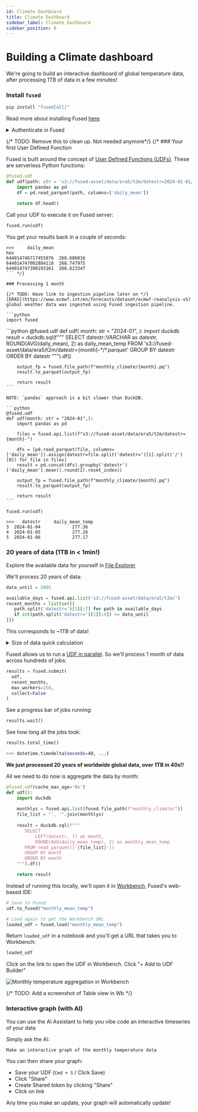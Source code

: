 ```yaml
---
id: Climate Dashboard
title: Climate Dashboard
sidebar_label: Climate Dashboard
sidebar_position: 0
---
```



# Building a Climate dashboard

We're going to build an interactive dashboard of global temperature data, after processing 1TB of data in a few minutes!

### Install `fused`

```python
pip install "fused[all]"
```

Read more about installing Fused [here](/python-sdk/#python-install).

<details>
<summary>Authenticate in Fused</summary>

In a notebook:

```python
from fused.api import NotebookCredentials

credentials = NotebookCredentials()
print(credentials.url)
```

Follow the link to authenticate.

Read more about [authenticating in Fused](/python-sdk/authentication/).

</details>

{/* TODO:  Remove this to clean up. Not needed anymore*/}
{/* ### Your first User Defined Function

Fused is built around the concept of [User Defined Functions (UDFs)](/core-concepts/why/). These are serverless Python functions:

```python
@fused.udf
def udf(path: str = 's3://fused-asset/data/era5/t2m/datestr=2024-01-01/0.parquet'):
    import pandas as pd
    df = pd.read_parquet(path, columns=['daily_mean'])

    return df.head()
```

Call your UDF to execute it on Fused server:

```python
fused.run(udf)
```

You get your results back in a couple of seconds:

```shell
>>> 	daily_mean
hex	
644014746717455876	268.686016
644014747002884118	268.747975
644014747398193161	268.623347
``` */}

### Processing 1 month

{/* TODO: Have link to ingestion pipeline later on */}
[ERA5](https://www.ecmwf.int/en/forecasts/dataset/ecmwf-reanalysis-v5) global weather data was ingested using Fused ingestion pipeline.

```python
import fused
```


<Tabs className="unique-tabs">
  <TabItem value="DuckDB">
    ```python
    @fused.udf
    def udf(
        month: str = "2024-01",
    ):
        import duckdb
        result = duckdb.sql(f"""
          SELECT 
              datestr::VARCHAR as datestr,
              ROUND(AVG(daily_mean), 2) as daily_mean_temp
          FROM 's3://fused-asset/data/era5/t2m/datestr={month}-*/*.parquet'
          GROUP BY datestr
          ORDER BY datestr
        """).df()

        output_fp = fused.file_path(f"monthly_climate/{month}.pq")
        result.to_parquet(output_fp)
        
        return result
    ```
  </TabItem>
  <TabItem value="Pandas">

    NOTE: `pandas` approach is a bit slower than DuckDB.

    ```python
    @fused.udf
    def udf(month: str = "2024-01",):
        import pandas as pd

        files = fused.api.list(f"s3://fused-asset/data/era5/t2m/datestr={month}-")

        dfs = [pd.read_parquet(file, columns=['daily_mean']).assign(datestr=file.split('datestr=')[1].split('/')[0]) for file in files]
        result = pd.concat(dfs).groupby('datestr')['daily_mean'].mean().round(2).reset_index()

        output_fp = fused.file_path(f"monthly_climate/{month}.pq")
        result.to_parquet(output_fp)
        
        return result
    ```

  </TabItem>
</Tabs>

```python
fused.run(udf)
```

```shell
>>>   datestr     daily_mean_temp
3  2024-01-04            277.36
4  2024-01-05            277.26
5  2024-01-06            277.17
```

### 20 years of data (1TB in < 1min!)

Explore the available data for yourself in [File Explorer](https://www.fused.io/workbench/files?path=s3%3A%2F%2Ffused-asset%2Fdata%2Fera5%2Ft2m%2F)

We'll process 20 years of data:

```python
data_until = 2005

available_days = fused.api.list('s3://fused-asset/data/era5/t2m/')
recent_months = list(set([
   path.split('datestr=')[1][:7] for path in available_days 
   if int(path.split('datestr=')[1][:4]) >= data_until
]))
```

This corresponds to ~1TB of data!

<details>
<summary>Size of data quick calculation</summary>

Each file being about 140MB a quick back of the envelope calculation gives us:
```python
recent_days = [day for day in available_days if day.split('datestr=')[1][:7] in recent_months]
len(recent_days) * 140 / 1000 # size in GB of files we'll process
```

```bash
1005.62
```
</details>

Fused allows us to run a [UDF in parallel](/core-concepts/run-udfs/run-small-udfs/#running-multiple-jobs-in-parallel). So we'll process 1 month of data across hundreds of jobs:

```python
results = fused.submit(
  udf, 
  recent_months, 
  max_workers=250, 
  collect=False
)
```

See a progress bar of jobs running:

```python
results.wait()
```

See how long all the jobs took:

```python
results.total_time()
```

```bash
>>> datetime.timedelta(seconds=40, ...)
```

**We just processed 20 years of worldwide global data, over 1TB in 40s!!**

All we need to do now is aggregate the data by month:

```python
@fused.udf(cache_max_age='0s')
def udf():
    import duckdb
    
    monthlys = fused.api.list(fused.file_path(f"monthly_climate/"))
    file_list = "', '".join(monthlys)
    
    result = duckdb.sql(f"""
       SELECT 
           LEFT(datestr, 7) as month,
           ROUND(AVG(daily_mean_temp), 2) as monthly_mean_temp
       FROM read_parquet(['{file_list}'])
       GROUP BY month
       ORDER BY month
    """).df()

    return result
```

Instead of running this locally, we'll open it in [Workbench](/workbench/), Fused's web-based IDE:

```python
# Save to Fused
udf.to_fused("monthly_mean_temp")

# Load again to get the Workbench URL
loaded_udf = fused.load("monthly_mean_temp")
```

Return `loaded_udf` in a notebook and you'll get a URL that takes you to Workbench:

```python
loaded_udf
```

Click on the link to open the UDF in Workbench. Click "+ Add to UDF Builder" 

![Monthly temperature aggregation in Workbench](/img/uses-cases/climate_dashboard/climate_agg.png)


{/* TODO: Add a screenshot of Table view in Wb */}

### Interactive graph (with AI)

You can use the AI Assistant to help you vibe code an interactive timeseries of your data

Simply ask the AI:

```
Make an interactive graph of the monthly temperature data
```

You can then share your graph:
- Save your UDF (`Cmd + S` / Click Save)
- Click "Share"
- Create Shared token by clicking "Share"
- Click on link

Any time you make an update, your graph will automatically update!

<LazyReactPlayer 
  playsinline={true} 
  className="video__player" 
  playing={true} 
  muted={true} 
  controls 
  height="100%" 
  url="https://fused-magic.s3.us-west-2.amazonaws.com/workbench-walkthrough-videos/docs_rewrite/examples/climate_dashboard/sharing_grpah.mp4" 
  width="100%" 
/>
